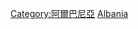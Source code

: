{{Commons category|Subdivisions of Albania}}
{{Catmore}}

[[Category:阿爾巴尼亞|Category:阿爾巴尼亞]]
[[Category:歐洲國家行政區劃|Albania]]